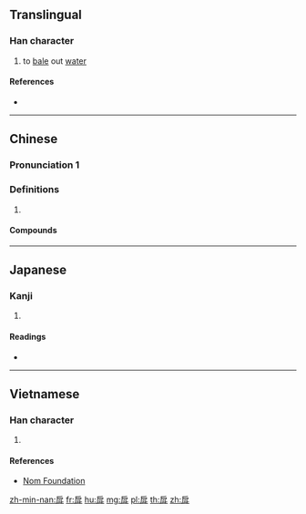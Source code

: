 ==Translingual==

===Han character===
{{Han char|rn=63|rad=戶|as=04|sn=8|four=30247|canj=HSYJ,ISYJ|ids=⿸戶斗, ⿸户斗}}

# to [[bale]] out [[water]]

====References====
* {{Han ref|kx=0415.100|dkj=11711|dj=0759.140|hdz=32261.010|uh=623D|ud=25149|bh=CCB2|bd=52402}}

----

==Chinese==
{{zh-forms}}

===Pronunciation 1===
{{zh-pron
|m=hù
|c=fu3
|mn=qz,xm,zz:hò͘
|mc=y
|oc=y
|ma=
|cat=
}}

===Definitions===
{{zh-hanzi}}

# {{rfdef|zh}}

====Compounds====
{{zh-der|戽斗|戽水|水戽|風戽}}

----

==Japanese==

===Kanji===
{{ja-kanji|grade=|rs=戶04}}

# {{defn|lang=ja|sort=戶04}}

====Readings====
* {{ja-readings|on=[[こ]] (ko), [[ご]] (go), [[く]] (ku)|kun=[[くむ]] (kumu), [[あかくみ]] (akakumi)}}

----

==Vietnamese==

===Han character===
{{vi-readings|rs=戶04|hanviet=hố}}

# {{defn|lang=vi|sort=戶04}}

====References====
* [http://nomfoundation.org/common/nom_details.php?codepoint=623d Nom Foundation]

[[zh-min-nan:戽]]
[[fr:戽]]
[[hu:戽]]
[[mg:戽]]
[[pl:戽]]
[[th:戽]]
[[zh:戽]]